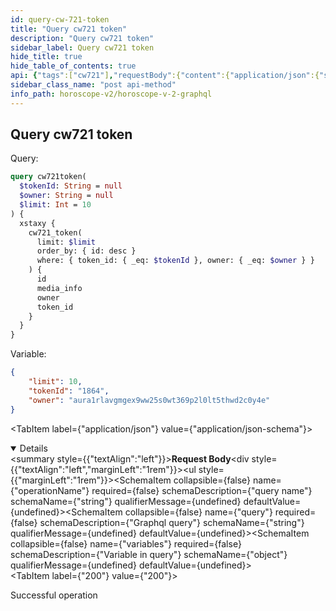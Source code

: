 ```yaml
---
id: query-cw-721-token
title: "Query cw721 token"
description: "Query cw721 token"
sidebar_label: Query cw721 token
hide_title: true
hide_table_of_contents: true
api: {"tags":["cw721"],"requestBody":{"content":{"application/json":{"schema":{"type":"object","properties":{"operationName":{"type":"string","example":"cw721token","description":"query name"},"query":{"type":"string","example":"query cw721token($tokenId: String = null, $owner: String = null, $limit: Int = 10) { xstaxy { cw721_token(limit: $limit, order_by: {id: desc}, where: {token_id: {_eq: $tokenId}, owner: {_eq: $owner}}) { id media_info owner token_id } } }","description":"Graphql query"},"variables":{"type":"object","description":"Variable in query","example":{"limit":10,"tokenId":"1864","owner":"aura1rlavgmgex9ww25s0wt369p2l0lt5thwd2c0y4e"}}}}}}},"responses":{"200":{"description":"Successful operation"}},"description":"Query cw721 token","method":"post","path":"/api/v1/graphiql","servers":[{"url":"https://indexer-v2.staging.aurascan.io"},{"url":"https://horoscope-v2.aura.network"},{"url":"https://indexer-v2.dev.aurascan.io"}],"jsonRequestBodyExample":{"operationName":"cw721token","query":"query cw721token($tokenId: String = null, $owner: String = null, $limit: Int = 10) { xstaxy { cw721_token(limit: $limit, order_by: {id: desc}, where: {token_id: {_eq: $tokenId}, owner: {_eq: $owner}}) { id media_info owner token_id } } }","variables":{"limit":10,"tokenId":"1864","owner":"aura1rlavgmgex9ww25s0wt369p2l0lt5thwd2c0y4e"}},"info":{"title":"Horoscope v2 graphql","version":"1.0.0"},"postman":{"name":"Query cw721 token","description":{"type":"text/plain"},"url":{"path":["api","v1","graphiql"],"host":["{{baseUrl}}"],"query":[],"variable":[]},"header":[{"key":"Content-Type","value":"application/json"}],"method":"POST","body":{"mode":"raw","raw":"\"\"","options":{"raw":{"language":"json"}}}}}
sidebar_class_name: "post api-method"
info_path: horoscope-v2/horoscope-v-2-graphql
---
```



## Query cw721 token

Query:
```graphql
query cw721token(
  $tokenId: String = null
  $owner: String = null
  $limit: Int = 10
) {
  xstaxy {
    cw721_token(
      limit: $limit
      order_by: { id: desc }
      where: { token_id: { _eq: $tokenId }, owner: { _eq: $owner } }
    ) {
      id
      media_info
      owner
      token_id
    }
  }
}

```
Variable: 
```json
{
    "limit": 10,
    "tokenId": "1864",
    "owner": "aura1rlavgmgex9ww25s0wt369p2l0lt5thwd2c0y4e"
}
```

<MimeTabs><TabItem label={"application/json"} value={"application/json-schema"}><details style={{}} data-collapsed={false} open={true}><summary style={{"textAlign":"left"}}><strong>Request Body</strong></summary><div style={{"textAlign":"left","marginLeft":"1rem"}}></div><ul style={{"marginLeft":"1rem"}}><SchemaItem collapsible={false} name={"operationName"} required={false} schemaDescription={"query name"} schemaName={"string"} qualifierMessage={undefined} defaultValue={undefined}></SchemaItem><SchemaItem collapsible={false} name={"query"} required={false} schemaDescription={"Graphql query"} schemaName={"string"} qualifierMessage={undefined} defaultValue={undefined}></SchemaItem><SchemaItem collapsible={false} name={"variables"} required={false} schemaDescription={"Variable in query"} schemaName={"object"} qualifierMessage={undefined} defaultValue={undefined}></SchemaItem></ul></details></TabItem></MimeTabs><div><ApiTabs><TabItem label={"200"} value={"200"}><div>

Successful operation

</div><div></div></TabItem></ApiTabs></div>
      